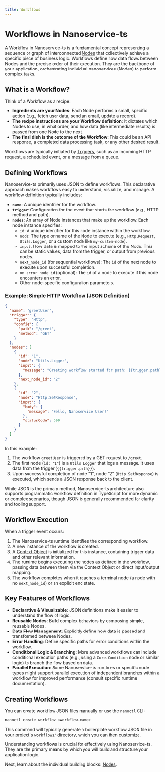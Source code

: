 ```yaml
---
title: Workflows
---
```


# Workflows in Nanoservice-ts

A Workflow in Nanoservice-ts is a fundamental concept representing a sequence or graph of interconnected [Nodes](./nodes.mdx) that collectively achieve a specific piece of business logic. Workflows define how data flows between Nodes and the precise order of their execution. They are the backbone of your application, orchestrating individual nanoservices (Nodes) to perform complex tasks.

## What is a Workflow?

Think of a Workflow as a recipe:

*   **Ingredients are your Nodes**: Each Node performs a small, specific action (e.g., fetch user data, send an email, update a record).
*   **The recipe instructions are your Workflow definition**: It dictates which Nodes to use, in what order, and how data (like intermediate results) is passed from one Node to the next.
*   **The final dish is the outcome of the Workflow**: This could be an API response, a completed data processing task, or any other desired result.

Workflows are typically initiated by [Triggers](./triggers.mdx), such as an incoming HTTP request, a scheduled event, or a message from a queue.

## Defining Workflows

Nanoservice-ts primarily uses JSON to define workflows. This declarative approach makes workflows easy to understand, visualize, and manage. A workflow definition typically includes:

*   **`name`**: A unique identifier for the workflow.
*   **`trigger`**: Configuration for the event that starts the workflow (e.g., HTTP method and path).
*   **`nodes`**: An array of Node instances that make up the workflow. Each node instance specifies:
    *   `id`: A unique identifier for this node instance within the workflow.
    *   `node`: The type or name of the Node to execute (e.g., `Http.Request`, `Utils.Logger`, or a custom node like `my-custom-node`).
    *   `input`: How data is mapped to the input schema of the Node. This can be static values, data from the trigger, or output from previous nodes.
    *   `next_node_id` (for sequential workflows): The `id` of the next node to execute upon successful completion.
    *   `on_error_node_id` (optional): The `id` of a node to execute if this node encounters an error.
    *   Other node-specific configuration parameters.

### Example: Simple HTTP Workflow (JSON Definition)

```json
{
  "name": "greetUser",
  "trigger": {
    "type": "Http",
    "config": {
      "path": "/greet",
      "method": "GET"
    }
  },
  "nodes": [
    {
      "id": "1",
      "node": "Utils.Logger",
      "input": {
        "message": "Greeting workflow started for path: {{trigger.path}}"
      },
      "next_node_id": "2"
    },
    {
      "id": "2",
      "node": "Http.SetResponse",
      "input": {
        "body": {
          "message": "Hello, Nanoservice User!"
        },
        "statusCode": 200
      }
    }
  ]
}
```

In this example:
1.  The workflow `greetUser` is triggered by a GET request to `/greet`.
2.  The first node (`id: "1"`) is a `Utils.Logger` that logs a message. It uses data from the trigger (`{{trigger.path}}`).
3.  Upon successful completion of node "1", node "2" (`Http.SetResponse`) is executed, which sends a JSON response back to the client.

While JSON is the primary method, Nanoservice-ts architecture also supports programmatic workflow definition in TypeScript for more dynamic or complex scenarios, though JSON is generally recommended for clarity and tooling support.

## Workflow Execution

When a trigger event occurs:

1.  The Nanoservice-ts runtime identifies the corresponding workflow.
2.  A new instance of the workflow is created.
3.  A [Context Object](./context.mdx) is initialized for this instance, containing trigger data and other relevant information.
4.  The runtime begins executing the nodes as defined in the workflow, passing data between them via the Context Object or direct input/output mapping.
5.  The workflow completes when it reaches a terminal node (a node with no `next_node_id`) or an explicit end state.

## Key Features of Workflows

*   **Declarative & Visualizable**: JSON definitions make it easier to understand the flow of logic.
*   **Reusable Nodes**: Build complex behaviors by composing simple, reusable Nodes.
*   **Data Flow Management**: Explicitly define how data is passed and transformed between Nodes.
*   **Error Handling**: Define specific paths for error conditions within the workflow.
*   **Conditional Logic & Branching**: More advanced workflows can include conditional execution paths (e.g., using a `Core.Condition` node or similar logic) to branch the flow based on data.
*   **Parallel Execution**: Some Nanoservice-ts runtimes or specific node types might support parallel execution of independent branches within a workflow for improved performance (consult specific runtime documentation).

## Creating Workflows

You can create workflow JSON files manually or use the `nanoctl` CLI:

```bash
nanoctl create workflow <workflow-name>
```

This command will typically generate a boilerplate workflow JSON file in your project's `workflows/` directory, which you can then customize.

Understanding workflows is crucial for effectively using Nanoservice-ts. They are the primary means by which you will build and structure your application logic.

Next, learn about the individual building blocks: [Nodes](./nodes.mdx).
